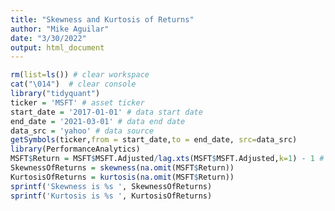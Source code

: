```yaml
---
title: "Skewness and Kurtosis of Returns"
author: "Mike Aguilar"
date: "3/30/2022"
output: html_document
---
```


<!-- ### Skewness and Kurtosis of Returns -->
```r
rm(list=ls()) # clear workspace
cat("\014")  # clear console
library("tidyquant") 
ticker = 'MSFT' # asset ticker
start_date = '2017-01-01' # data start date
end_date = '2021-03-01' # data end date
data_src = 'yahoo' # data source
getSymbols(ticker,from = start_date,to = end_date, src=data_src)
library(PerformanceAnalytics)
MSFT$Return = MSFT$MSFT.Adjusted/lag.xts(MSFT$MSFT.Adjusted,k=1) - 1 # use lag.xts to obtain the lag for xts data
SkewnessOfReturns = skewness(na.omit(MSFT$Return))
KurtosisOfReturns = kurtosis(na.omit(MSFT$Return))
sprintf('Skewness is %s ', SkewnessOfReturns)
sprintf('Kurtosis is %s ', KurtosisOfReturns)
```